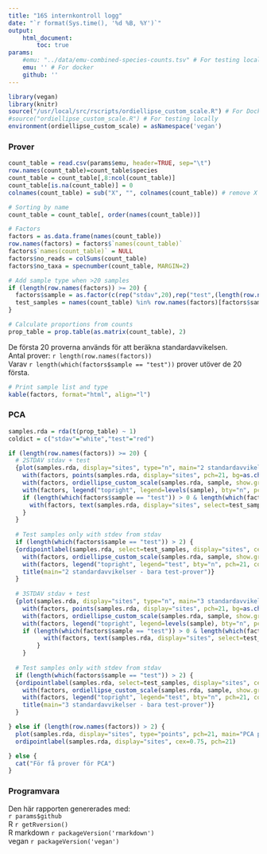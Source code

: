 ```yaml
---
title: "16S internkontroll logg"
date: "`r format(Sys.time(), '%d %B, %Y')`"
output:
    html_document:
        toc: true
params:
    #emu: "../data/emu-combined-species-counts.tsv" # For testing locally
    emu: '' # For docker
    github: ''
---
```


<style>
   tbody tr:nth-child(odd){
    background-color: #F7FBFF;
  }
  th, td { padding: 5px; }
</style>

```r
library(vegan)
library(knitr)
source("/usr/local/src/rscripts/ordiellipse_custom_scale.R") # For Docker
#source("ordiellipse_custom_scale.R") # For testing locally
environment(ordiellipse_custom_scale) = asNamespace('vegan')
```

### Prover
```r
count_table = read.csv(params$emu, header=TRUE, sep="\t")
row.names(count_table)=count_table$species
count_table = count_table[,8:ncol(count_table)]
count_table[is.na(count_table)] = 0
colnames(count_table) = sub("X", "", colnames(count_table)) # remove X

# Sorting by name 
count_table = count_table[, order(names(count_table))]

# Factors
factors = as.data.frame(names(count_table))
row.names(factors) = factors$`names(count_table)`
factors$`names(count_table)` = NULL
factors$no_reads = colSums(count_table)
factors$no_taxa = specnumber(count_table, MARGIN=2)

# Add sample type when >20 samples
if (length(row.names(factors)) >= 20) {
  factors$sample = as.factor(c(rep("stdav",20),rep("test",(length(row.names(factors))-20))))
  test_samples = names(count_table) %in% row.names(factors)[factors$sample=="test"] # Get test samples
}

# Calculate proportions from counts
prop_table = prop.table(as.matrix(count_table), 2)

```

De första 20 proverna används för att beräkna standardavvikelsen.  
Antal prover: `r length(row.names(factors))`  
Varav `r length(which(factors$sample == "test"))` prover utöver de 20 första.

```r
# Print sample list and type
kable(factors, format="html", align="l")
```
  
### PCA
```r
samples.rda = rda(t(prop_table) ~ 1)
coldict = c("stdav"="white","test"="red")

if (length(row.names(factors)) >= 20) {
  # 2STDAV stdav + test
  {plot(samples.rda, display="sites", type="n", main="2 standardavvikelser")
    with(factors, points(samples.rda, display="sites", pch=21, bg=as.character(coldict[sample])))
    with(factors, ordiellipse_custom_scale(samples.rda, sample, show.groups="stdav", kind="sd", scale.custom=2, draw="polygon", col="skyblue", border="blue"))
    with(factors, legend("topright", legend=levels(sample), bty="n", pch=21, col="black", pt.bg=coldict))
    if (length(which(factors$sample == "test")) > 0 & length(which(factors$sample == "test")) < 3) { # FIXAT FEL HÄR!!!
      with(factors, text(samples.rda, display="sites", select=test_samples, cex=0.75))
    }
  }
  
  # Test samples only with stdev from stdav
  if (length(which(factors$sample == "test")) > 2) {
  {ordipointlabel(samples.rda, select=test_samples, display="sites", cex=0.75, pch=21, bg="red")
    with(factors, ordiellipse_custom_scale(samples.rda, sample, show.groups="stdav", kind="sd", scale.custom=2, draw="polygon", col="skyblue", border="blue"))
    with(factors, legend("topright", legend="test", bty="n", pch=21, col="black", pt.bg="red"))
    title(main="2 standardavvikelser - bara test-prover")}
  }
  
  # 3STDAV stdav + test
  {plot(samples.rda, display="sites", type="n", main="3 standardavvikelser")
    with(factors, points(samples.rda, display="sites", pch=21, bg=as.character(coldict[sample])))
    with(factors, ordiellipse_custom_scale(samples.rda, sample, show.groups="stdav", kind="sd", scale.custom=3, draw="polygon", col="skyblue", border="blue"))
    with(factors, legend("topright", legend=levels(sample), bty="n", pch=21, col="black", pt.bg=coldict))
    if (length(which(factors$sample == "test")) > 0 & length(which(factors$sample == "test")) < 3) { # FIXAT FEL HÄR!!!
          with(factors, text(samples.rda, display="sites", select=test_samples, cex=0.75))
        }
    }
  
  # Test samples only with stdev from stdav
  if (length(which(factors$sample == "test")) > 2) {
  {ordipointlabel(samples.rda, select=test_samples, display="sites", cex=0.75, pch=21, bg="red")
    with(factors, ordiellipse_custom_scale(samples.rda, sample, show.groups="stdav", kind="sd", scale.custom=3, draw="polygon", col="skyblue", border="blue"))
    with(factors, legend("topright", legend="test", bty="n", pch=21, col="black", pt.bg="red"))
    title(main="3 standardavvikelser - bara test-prover")}
  }

} else if (length(row.names(factors)) > 2) {
  plot(samples.rda, display="sites", type="points", pch=21, main="PCA positiva kontroller - färre än 20 prover")
  ordipointlabel(samples.rda, display="sites", cex=0.75, pch=21)

} else {
  cat("För få prover för PCA")
}

```

### Programvara  
Den här rapporten genererades med:  
`r params$github`  
R `r getRversion()`  
R markdown `r packageVersion('rmarkdown')`  
vegan `r packageVersion('vegan')`  

